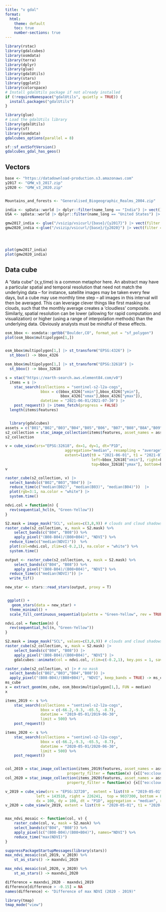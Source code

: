 ```yaml
---
title: "v gdal"
format:
  html:
    theme: default
    toc: true
    number-sections: true
---
```


```r
library(rstac)
library(gdalcubes)
library(osmdata)
library(terra)
library(dplyr)
library(glue)
library(gdalUtils)
library(stars)
library(ggplot2)
library(colorspace)
# Install gdalUtils package if not already installed
if (!requireNamespace("gdalUtils", quietly = TRUE)) {
  install.packages("gdalUtils")
}

library(glue)
# Load the gdalUtils library
library(gdalUtils)
library(sf)
library(osmdata)
gdalcubes_options(parallel = 8)

sf::sf_extSoftVersion()
gdalcubes_gdal_has_geos()
```

## Vectors





```r
base <- "https://datadownload-production.s3.amazonaws.com"
y2017 <- "GMW_v3_2017.zip"
y2020 <- "GMW_v3_2020.zip"


Mountains_and_forests <- "Generalised_Biogeographic_Realms_2004.zip"
```


```r

india <- spData::world |> dplyr::filter(name_long == "India") |> vect()
USA <- spData::world |> dplyr::filter(name_long == "United States") |> vect()

gmw2017_india <- glue("/vsizip/vsicurl/{base}/{y2017}") |> vect(filter = india) 
gmw2020_india <-glue("/vsizip/vsicurl/{base}/{y2020}") |> vect(filter = india)




plot(gmw2017_india)
plot(gmw2020_india)
```




## Data cube
 A "data cube" (x,y,time) is a common metaphor here.  An abstract may have a particular spatial and temporal resolution that need not match the underlying data -- for instance, satellite images may be taken every few days, but a cube may use monthly time step -- all images in this interval will then be averaged.  This can leverage clever things like first masking out clouds, such that the monthly average creates a 'cloudless' composite.  Similarly, spatial resolution can be lower (allowing for rapid computation and visualization) or higher (using a range of interpolation methods) than the underlying data.  Obviously analysts must be mindful of these effects.




```r

osm_bbox <- osmdata::getbb("Boulder,CO", format_out = "sf_polygon")
plot(osm_bbox$multipolygon[1,])


osm_bbox$multipolygon[1,] |> st_transform("EPSG:4326") |>
  st_bbox() -> bbox_4326

osm_bbox$multipolygon[1,] |> st_transform("EPSG:32618") |>
  st_bbox() -> bbox_32618

```

```r
s = stac("https://earth-search.aws.element84.com/v0")
  items = s |>
    stac_search(collections = "sentinel-s2-l2a-cogs",
                bbox = c(bbox_4326["xmin"],bbox_4326["ymin"],
                         bbox_4326["xmax"],bbox_4326["ymax"]), 
                datetime = "2021-06-01/2021-07-30") |>
    post_request() |> items_fetch(progress = FALSE)
  length(items$features)


  library(gdalcubes)
assets = c("B01","B02","B03","B04","B05","B06", "B07","B08","B8A","B09","B11","SCL")
s2_collection = stac_image_collection(items$features, asset_names = assets)
s2_collection

```

```r
v = cube_view(srs="EPSG:32618", dx=1, dy=1, dt="P1D", 
                           aggregation="median", resampling = "average",
                           extent=list(t0 = "2021-06-01", t1 = "2021-07-30",
                                       left=bbox_32618["xmin"], right=bbox_32618["xmax"],
                                       top=bbox_32618["ymax"], bottom=bbox_32618["ymin"]))
v
```

```r
raster_cube(s2_collection, v) |>
  select_bands(c("B02","B03","B04")) |>
  reduce_time(c("median(B02)", "median(B03)", "median(B04)"))  |> 
  plot(rgb=3:1, na.color = "white") |> 
  system.time()
```

```r
ndvi.col = function(n) {
  rev(sequential_hcl(n, "Green-Yellow"))
}

S2.mask = image_mask("SCL", values=c(3,8,9)) # clouds and cloud shadows
raster_cube(s2_collection, v, mask = S2.mask) %>%
    select_bands(c("B04", "B08")) %>%
    apply_pixel("(B08-B04)/(B08+B04)", "NDVI") %>%
  reduce_time(c("median(NDVI)"))  %>% 
  plot(col=ndvi.col, zlim=c(-0.2,1), na.color = "white") %>% 
  system.time() 
```


```r

output <- raster_cube(s2_collection, v, mask = S2.mask) %>%
    select_bands(c("B04", "B08")) %>%
    apply_pixel("(B08-B04)/(B08+B04)", "NDVI") %>%
  reduce_time(c("median(NDVI)")) |>
  write_tif()

new_star <- stars::read_stars(output, proxy = T)


 ggplot() + 
   geom_stars(data = new_star) +
  theme_minimal() + 
  scale_fill_continuous_sequential(palette = "Green-Yellow", rev = TRUE)
```


```r

ndvi.col = function(n) {
  rev(sequential_hcl(n, "Green-Yellow"))
}

S2.mask = image_mask("SCL", values=c(3,8,9)) # clouds and cloud shadows
raster_cube(s2_collection, v, mask = S2.mask) |>
    select_bands(c("B04", "B08")) |>
    apply_pixel("(B08-B04)/(B08+B04)", "NDVI") |>
    gdalcubes::animate(col = ndvi.col, zlim=c(-0.2,1), key.pos = 1, save_as = "anim.gif", fps = 4, na.color = "white")|> system.time()
```






```r
raster_cube(s2_collection, v) |> # no mask
  select_bands(c("B02","B03","B04","B08")) |>
  apply_pixel("(B08-B04)/(B08+B04)", "NDVI", keep_bands = TRUE) -> ms_cube
ms_cube
x = extract_geom(ms_cube, osm_bbox$multipolygon[1,], FUN = median)
x
```












```r
items_2019 <- s %>%
    stac_search(collections = "sentinel-s2-l2a-cogs",
                bbox = c(-66.2,-9.3, -65.5, -8.7),
                datetime = "2019-05-01/2019-06-30",
                limit = 500) %>% 
    post_request() 

items_2020 <- s %>%
    stac_search(collections = "sentinel-s2-l2a-cogs",
                bbox = c(-66.2,-9.3, -65.5, -8.7),
                datetime = "2020-05-01/2020-06-30",
                limit = 500) %>% 
    post_request() 


col_2019 = stac_image_collection(items_2019$features, asset_names = assets, 
                            property_filter = function(x) {x[["eo:cloud_cover"]] < 10})
col_2020 = stac_image_collection(items_2020$features, asset_names = assets, 
                            property_filter = function(x) {x[["eo:cloud_cover"]] < 10})

v_2019 = cube_view(srs = "EPSG:32720",  extent = list(t0 = "2019-05-01", t1 = "2019-06-30",
              left = 143510, right = 226241,  top = 9037300, bottom = 8972318),
              dx = 100, dy = 100, dt = "P1D", aggregation = "median", resampling = "bilinear")
v_2020 = cube_view(v_2019, extent = list(t0 = "2020-05-01", t1 = "2020-06-30"))


max_ndvi_mosaic <- function(col, v) {
    raster_cube(col, v, mask = S2.mask) %>%
    select_bands(c("B04", "B08")) %>%
    apply_pixel(c("(B08-B04)/(B08+B04)"), names="NDVI") %>%
    reduce_time("max(NDVI)")
}

suppressPackageStartupMessages(library(stars))
max_ndvi_mosaic(col_2019, v_2019) %>%
    st_as_stars() -> maxndvi_2019

max_ndvi_mosaic(col_2020, v_2020) %>%
    st_as_stars() -> maxndvi_2020

difference = maxndvi_2020 - maxndvi_2019
difference[difference > -0.15] = NA
names(difference) <- "Difference of max NDVI (2020 - 2019)"

library(tmap)
tmap_mode("view")
```














